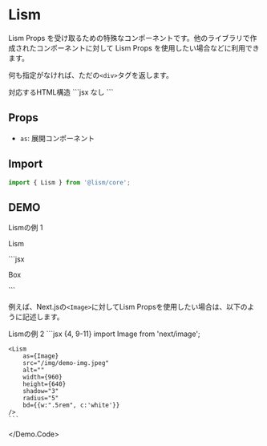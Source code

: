 
# Lism

Lism Props を受け取るための特殊なコンポーネントです。他のライブラリで作成されたコンポーネントに対して Lism Props を使用したい場合などに利用できます。

何も指定がなければ、ただの`<div>`タグを返します。

<Demo>
	<Demo.Title>対応するHTML構造</Demo.Title>
	<Demo.Code>
		```jsx
		なし
		```
	</Demo.Code>
</Demo>

## Props
- `as`: 展開コンポーネント

## Import

```js
import { Lism } from '@lism/core';
```

## DEMO

<Demo>
	<Demo.Title>Lismの例 1</Demo.Title>
	<Demo.Preview resize p={20}>
		<Lism p={30} bgc='pale' shadow='2' radius='3'>
			<p>Lism</p>
		</Lism>
	</Demo.Preview>
	<Demo.Code>
		```jsx
		<Lism p={30} bgc='pale' shadow='2' radius='3'>
			<p>Box</p>
		</Lism>
		```
	</Demo.Code>
</Demo>

例えば、Next.jsの`<Image>`に対してLism Propsを使用したい場合は、以下のように記述します。

<Demo>
	<Demo.Title>Lismの例 2</Demo.Title>
	<Demo.Preview resize p={40}>
		<Lism as={Image} src="/img/demo-img.jpeg" alt="" width={960} height={640} shadow="3" radius="5" bd={{w:".5rem", c:'white'}}/>
	</Demo.Preview>
<Demo.Code>
	```jsx {4, 9-11}
	import Image from 'next/image';

	<Lism
		as={Image}
		src="/img/demo-img.jpeg"
		alt=""
		width={960}
		height={640}
		shadow="3"
		radius="5"
		bd={{w:".5rem", c:'white'}}
	/>
	```
</Demo.Code>
</Demo>


